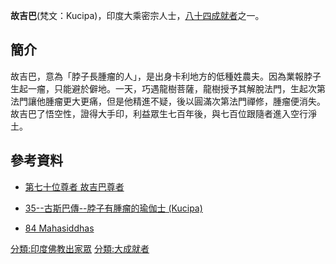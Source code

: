 '''故吉巴'''(梵文：Kucipa)，印度大乘密宗人士，[[八十四大成就者|八十四成就者]]之一。
==簡介==
故吉巴，意為「脖子長腫瘤的人」，是出身卡利地方的低種姓農夫。因為業報脖子生起一瘤，只能避於僻地。一天，巧遇龍樹菩薩，龍樹授予其解脫法門，生起次第法門讓他腫瘤更大更痛，但是他精進不疑，後以圓滿次第法門禪修，腫瘤便消失。故吉巴了悟空性，證得大手印，利益眾生七百年後，與七百位跟隨者進入空行淨土。

==參考資料==
{{reflist}}

*[http://www.lopon.org.tw/teachings/page2_1.aspx?cid=100&lid=101&id=4725 第七十位尊者 故吉巴尊者] {{Wayback|url=http://www.lopon.org.tw/teachings/page2_1.aspx?cid=100&lid=101&id=4725 |date=20160215053921 }}

*[http://www.karmapa-news.com/page3_8_35.php 35--古斯巴傳--脖子有腫瘤的瑜伽士 (Kucipa)]{{dead link|date=2018年3月 |bot=InternetArchiveBot |fix-attempted=yes }}

*[http://www.tsemrinpoche.com/tsem-tulku-rinpoche/buddhas-dharma/vajradhara-and-84-mahasiddhas.html 84 Mahasiddhas] {{Wayback|url=http://www.tsemrinpoche.com/tsem-tulku-rinpoche/buddhas-dharma/vajradhara-and-84-mahasiddhas.html |date=20140905044317 }}
{{84Buddhist}}
[[分類:印度佛教出家眾|分類:印度佛教出家眾]]
[[分類:大成就者|分類:大成就者]]